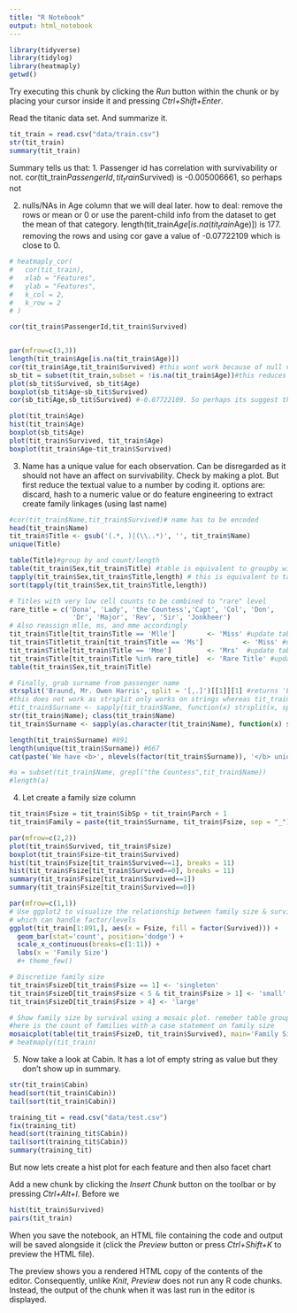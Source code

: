 ```yaml
---
title: "R Notebook"
output: html_notebook
---
```


```r
library(tidyverse)
library(tidylog)
library(heatmaply)
getwd()
```


Try executing this chunk by clicking the *Run* button within the chunk or by placing your cursor inside it and pressing *Ctrl+Shift+Enter*. 

Read the titanic data set. And summarize it.
```r
tit_train = read.csv("data/train.csv")
str(tit_train)
summary(tit_train)
```
Summary tells us that:
1. Passenger id has correlation with survivability or not. 
   cor(tit_train$PassengerId,tit_train$Survived) is -0.005006661, so perhaps not

2. nulls/NAs in Age column that we will deal later. how to deal: remove the rows or mean or 0 or use the parent-child info from the dataset to get the mean of that category.
   length(tit_train$Age[is.na(tit_train$Age)]) is 177. removing the rows and using cor gave a value of -0.07722109 which is close to 0.
   
```r
# heatmaply_cor(
#   cor(tit_train),
#   xlab = "Features",
#   ylab = "Features",
#   k_col = 2,
#   k_row = 2
# )

cor(tit_train$PassengerId,tit_train$Survived)


par(mfrow=c(3,3))
length(tit_train$Age[is.na(tit_train$Age)])
cor(tit_train$Age,tit_train$Survived) #this wont work because of null values. so temporarily, use subset to sniff the relationship
sb_tit = subset(tit_train,subset = !is.na(tit_train$Age))#this reduces the dataset to 714 rows.
plot(sb_tit$Survived, sb_tit$Age)
boxplot(sb_tit$Age~sb_tit$Survived)
cor(sb_tit$Age,sb_tit$Survived) #-0.07722109. So perhaps its suggest that there is not correlation?

plot(tit_train$Age)
hist(tit_train$Age)
boxplot(sb_tit$Age)
plot(tit_train$Survived, tit_train$Age)
boxplot(tit_train$Age~tit_train$Survived)
```
3. Name has a unique value for each observation. Can be disregarded as it should not have an affect on survivability. Check by making a plot. But first reduce the textual value to a number by coding it. options are: discard, hash to a numeric value or do feature engineering to extract create family linkages (using last name) 
```r
#cor(tit_train$Name,tit_train$Survived)# name has to be encoded
head(tit_train$Name)
tit_train$Title <- gsub('(.*, )|(\\..*)', '', tit_train$Name)
unique(Title)

table(Title)#group by and count/length
table(tit_train$Sex,tit_train$Title) #table is equivalent to groupby with implicit count/length using a case statement
tapply(tit_train$Sex,tit_train$Title,length) # this is equivalent to table(Title). The equivalent group is has implicit count/length without case statement
sort(tapply(tit_train$Sex,tit_train$Title,length))

# Titles with very low cell counts to be combined to "rare" level
rare_title = c('Dona', 'Lady', 'the Countess','Capt', 'Col', 'Don', 
                'Dr', 'Major', 'Rev', 'Sir', 'Jonkheer')
# Also reassign mlle, ms, and mme accordingly
tit_train$Title[tit_train$Title == 'Mlle']        <- 'Miss' #update table where condition
tit_train$Titletit_train[tit_train$Title == 'Ms']          <- 'Miss' #update table where condition
tit_train$Title[tit_train$Title == 'Mme']         <- 'Mrs'  #update table where condition
tit_train$Title[tit_train$Title %in% rare_title]  <- 'Rare Title' #update table where condition
table(tit_train$Sex,tit_train$Title) 

# Finally, grab surname from passenger name
strsplit('Braund, Mr. Owen Harris', split = '[,.]')[[1]][1] #returns 'Braund'
#this does not work as strsplit only works on strings whereas tit_train$Name is a factor. So first typecast it to character vector(aka string)
#tit_train$Surname <- sapply(tit_train$Name, function(x) strsplit(x, split = '[,.]')[[1]][1])
str(tit_train$Name); class(tit_train$Name)
tit_train$Surname <- sapply(as.character(tit_train$Name), function(x) strsplit(x, split = '[,.]')[[1]][1])

length(tit_train$Surname) #891
length(unique(tit_train$Surname)) #667
cat(paste('We have <b>', nlevels(factor(tit_train$Surname)), '</b> unique surnames. I would be interested to infer ethnicity based on surname --- another time.'))

#a = subset(tit_train$Name, grepl("the Countess",tit_train$Name))
#length(a)
```

4. Let create a family size column
```r
tit_train$Fsize = tit_train$SibSp + tit_train$Parch + 1
tit_train$Family = paste(tit_train$Surname, tit_train$Fsize, sep = "_")

par(mfrow=c(2,2))
plot(tit_train$Survived, tit_train$Fsize)
boxplot(tit_train$Fsize~tit_train$Survived)
hist(tit_train$Fsize[tit_train$Survived==1], breaks = 11)
hist(tit_train$Fsize[tit_train$Survived==0], breaks = 11)
summary(tit_train$Fsize[tit_train$Survived==1])
summary(tit_train$Fsize[tit_train$Survived==0])

par(mfrow=c(1,1))
# Use ggplot2 to visualize the relationship between family size & survival. I could not produce a simialr plot with hist 
# which can handle factor/levels
ggplot(tit_train[1:891,], aes(x = Fsize, fill = factor(Survived))) +
  geom_bar(stat='count', position='dodge') +
  scale_x_continuous(breaks=c(1:11)) +
  labs(x = 'Family Size') 
  #+ theme_few()

# Discretize family size
tit_train$FsizeD[tit_train$Fsize == 1] <- 'singleton'
tit_train$FsizeD[tit_train$Fsize < 5 & tit_train$Fsize > 1] <- 'small'
tit_train$FsizeD[tit_train$Fsize > 4] <- 'large'

# Show family size by survival using a mosaic plot. remeber table groups by and use count(or length agregate func). Sowhat we see 
#here is the count of families with a case statement on family size
mosaicplot(table(tit_train$FsizeD, tit_train$Survived), main='Family Size by Survival', shade=TRUE)
# heatmaply(tit_train)
```

5. Now take a look at Cabin. It has a lot of empty string as value but they don't show up in summary.
```r
str(tit_train$Cabin)
head(sort(tit_train$Cabin))
tail(sort(tit_train$Cabin))

training_tit = read.csv("data/test.csv")
fix(training_tit)
head(sort(training_tit$Cabin))
tail(sort(training_tit$Cabin))
summary(training_tit)
```



But now lets create a hist plot for each feature and then also facet chart

Add a new chunk by clicking the *Insert Chunk* button on the toolbar or by pressing *Ctrl+Alt+I*.
Before we 
```r
hist(tit_train$Survived)
pairs(tit_train)
```


When you save the notebook, an HTML file containing the code and output will be saved alongside it (click the *Preview* button or press *Ctrl+Shift+K* to preview the HTML file).

The preview shows you a rendered HTML copy of the contents of the editor. Consequently, unlike *Knit*, *Preview* does not run any R code chunks. Instead, the output of the chunk when it was last run in the editor is displayed.
